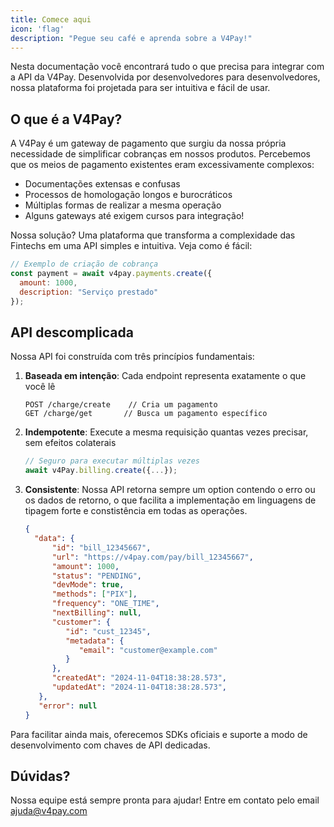 ```yaml
---
title: Comece aqui
icon: 'flag'
description: "Pegue seu café e aprenda sobre a V4Pay!"
---
```

Nesta documentação você encontrará tudo o que precisa para integrar com a API da V4Pay. Desenvolvida por desenvolvedores para desenvolvedores, nossa plataforma foi projetada para ser intuitiva e fácil de usar.

## <Icon icon="flag" type="solid"/>  O que é a V4Pay?

A V4Pay é um gateway de pagamento que surgiu da nossa própria necessidade de simplificar cobranças em nossos produtos. Percebemos que os meios de pagamento existentes eram excessivamente complexos:
- Documentações extensas e confusas
- Processos de homologação longos e burocráticos
- Múltiplas formas de realizar a mesma operação
- Alguns gateways até exigem cursos para integração!

Nossa solução? Uma plataforma que transforma a complexidade das Fintechs em uma API simples e intuitiva. Veja como é fácil:

```javascript
// Exemplo de criação de cobrança
const payment = await v4pay.payments.create({
  amount: 1000,
  description: "Serviço prestado"
});
```

## <Icon icon="laptop" type="solid"/>  API descomplicada

Nossa API foi construída com três princípios fundamentais:

1. **Baseada em intenção**: Cada endpoint representa exatamente o que você lê
   ```
   POST /charge/create    // Cria um pagamento
   GET /charge/get       // Busca um pagamento específico
   ```

2. **Indempotente**: Execute a mesma requisição quantas vezes precisar, sem efeitos colaterais
   ```javascript
   // Seguro para executar múltiplas vezes
   await v4Pay.billing.create({...});
   ```

3. **Consistente**: Nossa API retorna sempre um option contendo o erro ou os dados de retorno, o que facilita a implementação em linguagens de tipagem forte e constistência em todas as operações.
   ```json
   {
     "data": {
         "id": "bill_12345667",
         "url": "https://v4pay.com/pay/bill_12345667",
         "amount": 1000,
         "status": "PENDING",
         "devMode": true,
         "methods": ["PIX"],
         "frequency": "ONE_TIME",
         "nextBilling": null,
         "customer": {
            "id": "cust_12345",
            "metadata": {
               "email": "customer@example.com"
            }
         },
         "createdAt": "2024-11-04T18:38:28.573",
         "updatedAt": "2024-11-04T18:38:28.573",
      },
      "error": null
   }
   ```

Para facilitar ainda mais, oferecemos SDKs oficiais e suporte a modo de desenvolvimento com chaves de API dedicadas.

## <Icon icon="cloud" type="solid"/>  Dúvidas? 

Nossa equipe está sempre pronta para ajudar! Entre em contato pelo email <Icon icon="envelope" type="solid"/> ajuda@v4pay.com
